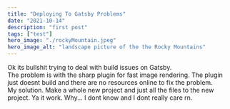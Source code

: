 ```yaml
---
title: "Deploying To Gatsby Problems"
date: "2021-10-14"
description: "first post"
tags: ["test"]
hero_image: "./rockyMountain.jpeg"
hero_image_alt: "landscape picture of the the Rocky Mountains"
---
```


Ok its bullshit trying to deal with build issues on Gatsby.  
The problem is with the sharp plugin for fast image rendering.
The plugin just doesnt build and there are no resources online
to fix the problem.  
My solution. Make a whole new project and just all the files to
the new project. Ya it work. Why... I dont know and I dont really
care rn.
